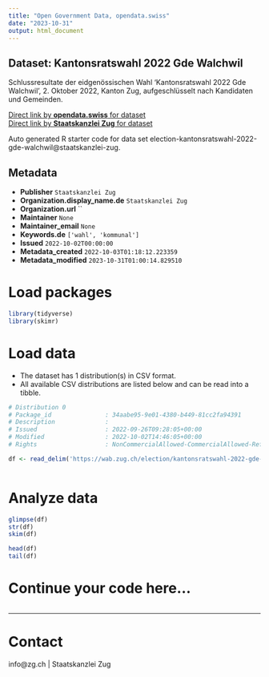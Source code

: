 ```yaml
---
title: "Open Government Data, opendata.swiss"
date: "2023-10-31"
output: html_document
---
```


## Dataset: Kantonsratswahl 2022 Gde Walchwil

Schlussresultate der eidgenössischen Wahl 'Kantonsratswahl 2022 Gde Walchwil', 2. Oktober 2022, Kanton Zug, aufgeschlüsselt nach Kandidaten und Gemeinden.

[Direct link by **opendata.swiss** for dataset](https://opendata.swiss/de/dataset/kantonsratswahl-2022-gde-walchwil)<br>
[Direct link by **Staatskanzlei Zug** for dataset](https://wab.zug.ch/election/kantonsratswahl-2022-gde-walchwil/data)

Auto generated R starter code for data set election-kantonsratswahl-2022-gde-walchwil@staatskanzlei-zug.

## Metadata

- **Publisher** `Staatskanzlei Zug`
- **Organization.display_name.de** `Staatskanzlei Zug`
- **Organization.url** ``
- **Maintainer** `None`
- **Maintainer_email** `None`
- **Keywords.de** `['wahl', 'kommunal']`
- **Issued** `2022-10-02T00:00:00`
- **Metadata_created** `2022-10-03T01:18:12.223359`
- **Metadata_modified** `2023-10-31T01:00:14.829510`


# Load packages

```r

library(tidyverse)
library(skimr)

```

# Load data

-   The dataset has 1 distribution(s) in CSV format.
-   All available CSV distributions are listed below and can be read into a tibble.

```r

# Distribution 0
# Package_id               : 34aabe95-9e01-4380-b449-81cc2fa94391
# Description              : 
# Issued                   : 2022-09-26T09:28:05+00:00
# Modified                 : 2022-10-02T14:46:05+00:00
# Rights                   : NonCommercialAllowed-CommercialAllowed-ReferenceRequired

df <- read_delim('https://wab.zug.ch/election/kantonsratswahl-2022-gde-walchwil/data-csv')



```

# Analyze data

```r

glimpse(df)
str(df)
skim(df)

head(df)
tail(df)

```

# Continue your code here...

```r

```

------------------------------------------------------------------------

# Contact

info@zg.ch | Staatskanzlei Zug
